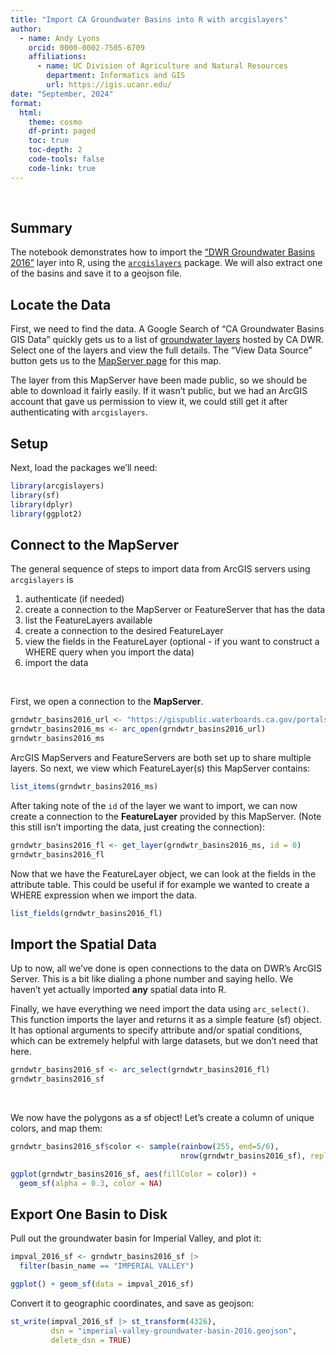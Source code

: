 ```yaml
---
title: "Import CA Groundwater Basins into R with arcgislayers"
author:
  - name: Andy Lyons
    orcid: 0000-0002-7505-6709
    affiliations:
      - name: UC Division of Agriculture and Natural Resources
        department: Informatics and GIS
        url: https://igis.ucanr.edu/
date: "September, 2024"
format:
  html:
    theme: cosmo
    df-print: paged
    toc: true
    toc-depth: 2
    code-tools: false
    code-link: true
---
```


\

## Summary 

The notebook demonstrates how to import the ["DWR Groundwater Basins 2016"](https://gis.data.ca.gov/maps/16c6d9866d634c1188913174130133f5) layer into R, using the [`arcgislayers`](https://r.esri.com/arcgislayers/) package. We will also extract one of the basins and save it to a geojson file.

## Locate the Data

First, we need to find the data. A Google Search of "CA Groundwater Basins GIS Data" quickly gets us to a list of [groundwater layers](https://gis.data.ca.gov/search?q=groundwater) hosted by CA DWR. Select one of the layers and view the full details. The "View Data Source" button gets us to the [MapServer page](https://gispublic.waterboards.ca.gov/portalserver/rest/services/GAMA/DWR_Groundwater_Basins_2016/MapServer) for this map.

The layer from this MapServer have been made public, so we should be able to download it fairly easily. If it wasn't public, but we had an ArcGIS account that gave us permission to view it, we could still get it after authenticating with `arcgislayers`.

## Setup

Next, load the packages we'll need:

```r
library(arcgislayers)
library(sf)
library(dplyr)
library(ggplot2)
```

## Connect to the MapServer

The general sequence of steps to import data from ArcGIS servers using `arcgislayers` is

1. authenticate (if needed)  
2. create a connection to the MapServer or FeatureServer that has the data  
3. list the FeatureLayers available  
4. create a connection to the desired FeatureLayer  
5. view the fields in the FeatureLayer (optional - if you want to construct a WHERE query when you import the data)  
6. import the data  

\

First, we open a connection to the **MapServer**.

```r
grndwtr_basins2016_url <- "https://gispublic.waterboards.ca.gov/portalserver/rest/services/GAMA/DWR_Groundwater_Basins_2016/MapServer"
grndwtr_basins2016_ms <- arc_open(grndwtr_basins2016_url)
grndwtr_basins2016_ms
```

ArcGIS MapServers and FeatureServers are both set up to share multiple layers. So next, we view which FeatureLayer(s) this MapServer contains:

```r
list_items(grndwtr_basins2016_ms)
```

After taking note of the `id` of the layer we want to import, we can now create a connection to the **FeatureLayer** provided by this MapServer. (Note this still isn't importing the data, just creating the connection):

```r
grndwtr_basins2016_fl <- get_layer(grndwtr_basins2016_ms, id = 0)
grndwtr_basins2016_fl
```

Now that we have the FeatureLayer object, we can look at the fields in the attribute table. This could be useful if for example we wanted to create a WHERE expression when we import the data.

```r
list_fields(grndwtr_basins2016_fl)
```


## Import the Spatial Data

Up to now, all we've done is open connections to the data on DWR's ArcGIS Server. This is a bit like dialing a phone number and saying hello. We haven't yet actually imported **any** spatial data into R. 

Finally, we have everything we need import the data using `arc_select()`. This function imports the layer and returns it as a simple feature (sf) object. It has optional arguments to specify attribute and/or spatial conditions, which can be extremely helpful with large datasets, but we don't need that here.

```r
grndwtr_basins2016_sf <- arc_select(grndwtr_basins2016_fl)
grndwtr_basins2016_sf
```

\

We now have the polygons as a sf object! Let's create a column of unique colors, and map them:

```r
grndwtr_basins2016_sf$color <- sample(rainbow(255, end=5/6), 
                                      nrow(grndwtr_basins2016_sf), replace = TRUE)

ggplot(grndwtr_basins2016_sf, aes(fillColor = color)) + 
  geom_sf(alpha = 0.3, color = NA)
```

## Export One Basin to Disk

Pull out the groundwater basin for Imperial Valley, and plot it:

```r
impval_2016_sf <- grndwtr_basins2016_sf |> 
  filter(basin_name == "IMPERIAL VALLEY")

ggplot() + geom_sf(data = impval_2016_sf)
```

Convert it to geographic coordinates, and save as geojson:

```r
st_write(impval_2016_sf |> st_transform(4326), 
         dsn = "imperial-valley-groundwater-basin-2016.geojson",
         delete_dsn = TRUE)
```


